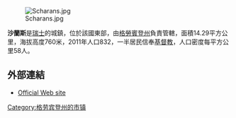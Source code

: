 [[Image:Scharans.jpg|right]]

'''沙蘭斯'''是[[瑞士|瑞士]]的城鎮，位於該國東部，由[[格勞賓登州|格勞賓登州]]負責管轄，面積14.29平方公里，海拔高度760米，2011年人口832，一半居民信奉[[基督教|基督教]]，人口密度每平方公里58人。

==外部連結==
* [http://www.scharans.ch Official Web site] {{Wayback|url=http://www.scharans.ch/ |date=20110707002301 }}

{{Switzerland-geo-stub}}
[[Category:格劳宾登州的市镇|Category:格劳宾登州的市镇]]